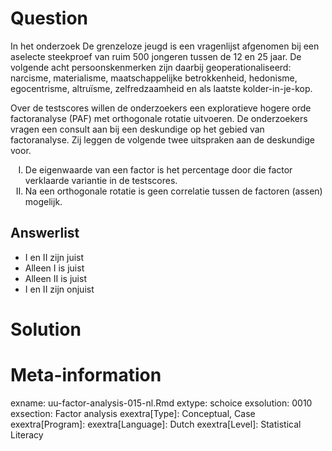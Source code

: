 
Question
========
  
In het onderzoek De grenzeloze jeugd is een vragenlijst afgenomen bij een aselecte steekproef van ruim 500 jongeren tussen de 12 en 25 jaar. De volgende acht persoonskenmerken zijn daarbij geoperationaliseerd: narcisme, materialisme, maatschappelijke betrokkenheid, hedonisme, egocentrisme, altruïsme, zelfredzaamheid en als laatste kolder-in-je-kop. 

Over de testscores willen de onderzoekers een exploratieve hogere orde factoranalyse (PAF) met orthogonale rotatie uitvoeren. De onderzoekers vragen een consult aan bij een deskundige op het gebied van factoranalyse. Zij leggen de volgende twee uitspraken aan de deskundige voor. 

I.	De eigenwaarde van een factor is het percentage door die factor verklaarde variantie in de testscores.
II.	Na een orthogonale rotatie is geen correlatie tussen de factoren (assen) mogelijk.

  
Answerlist
----------
* I en II zijn juist
* Alleen I is juist
* Alleen II is juist
* I en II zijn onjuist

Solution
========
  


Meta-information
================
exname: uu-factor-analysis-015-nl.Rmd
extype: schoice
exsolution: 0010
exsection: Factor analysis
exextra[Type]: Conceptual, Case
exextra[Program]: 
exextra[Language]: Dutch
exextra[Level]: Statistical Literacy
